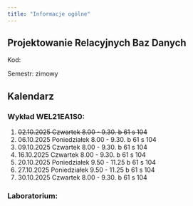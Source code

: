 ```yaml
---
title: "Informacje ogólne"
---
```


## Projektowanie Relacyjnych Baz Danych

Kod: 

Semestr: zimowy

## Kalendarz

### Wykład WEL21EA1S0:

1. <del>02.10.2025 Czwartek     8.00 - 9.30. b 61 s 104</del>
2. 06.10.2025 Poniedziałek 8.00 - 9.30. b 61 s 104
3. 09.10.2025 Czwartek     8.00 - 9.30. b 61 s 104
4. 16.10.2025 Czwartek     8.00 - 9.30. b 61 s 104
5. 20.10.2025 Poniedziałek 9.50 - 11.25 b 61 s 104
6. 27.10.2025 Poniedziałek 9.50 - 11.25 b 61 s 104
7. 30.10.2025 Czwartek     8.00 - 9.30. b 61 s 104


### Laboratorium: 


